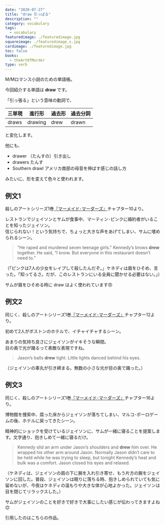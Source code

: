 ```yaml
---
date: "2020-07-27"
title: "draw 引っぱる"
description: ""
category: vocabulary
tags:
  - vocabulary
featuredimage: ./featuredimage.jpg
squareimage: ./featuredimage_s.jpg
cardimage: ./featuredimage.jpg
toc: false
books:
  - theArtOfMurder
type: verb
---
```



M/Mロマンス小説のための単語帳。

今回紹介する単語は __draw__ です。

「引っ張る」という意味の動詞で、

|三単現|進行形|過去形|過去分詞|
|---|---|---|---|
|draws|drawing|drew|drawn|

と変化します。

他にも、

- drawer （たんすの）引き出し
- drawers たんす
- Southern drawl アメリカ南部の母音を伸ばす感じの話し方

みたいに、形を変えて色々と使われます。

## 例文1

殺しのアートシリーズ1巻[『マーメイド･マーダーズ』](/mm-romance/the-mermaid-murders/)チャプター10より。

レストランでジェイソンとサムが食事中、マーティン･ピンクに婚約者がいることを知ったジェイソン。  
信じられない！という気持ちで、ちょっと大きな声をあげてしまい、サムに嗜められるシーン。

<Blockquote srcName="The Mermaid Murders (The Art of Murder #1)" srcURL="https://amzn.to/3jCzevF" book>
“He raped and murdered seven teenage girls.” Kennedy’s brows <strong>drew</strong> together. He said, “I know. But everyone in this restaurant doesn’t need to.”
</Blockquote>

<p className="translation">（「ピンクは7人の少女をレイプして殺したんだぞ。」ケネディは眉をひそめ、言った。「知ってるさ。だが、このレストランにいる全員に聞かせる必要はない。」）</p>

サムが眉をひそめる時に draw はよく使われています😠

## 例文2

同じく、殺しのアートシリーズ1巻[『マーメイド･マーダーズ』](/mm-romance/the-mermaid-murders/)チャプター12より。

初めて2人がボストンのホテルで、イチャイチャするシーン。

あまりの気持ち良さにジェイソンがイキそうな瞬間。  
目の奥で光が踊るって素敵な表現ですね。

<Blockquote srcName="The Mermaid Murders (The Art of Murder #1)" srcURL="https://amzn.to/3jCzevF" book>
Jason’s balls <strong>drew</strong> tight. Little lights danced behind his eyes.
</Blockquote>

<p className="translation">（ジェイソンの睾丸が引き締まる。無数の小さな光が目の奥で踊った。）</p>

## 例文3

同じく、殺しのアートシリーズ1巻[『マーメイド･マーダーズ』](/mm-romance/the-mermaid-murders/)チャプター16より。

博物館を捜索中、腐った床からジェイソンが落ちてしまい、マルコ･ポーロゲームの後、ホテルに戻ってきたシーン。

精神的にショックを受けているジェイソンに、サムが一緒に寝ることを提案します。文字通り、抱きしめて一緒に寝るだけ。

<Blockquote srcName="The Mermaid Murders (The Art of Murder #1)" srcURL="https://amzn.to/3jCzevF" book>
Kennedy slid an arm under Jason’s shoulders and <strong>drew</strong> him over. He wrapped his other arm around Jason. Normally Jason didn’t care to be held while he was trying to sleep, but tonight Kennedy’s heat and bulk was a comfort. Jason closed his eyes and relaxed.
</Blockquote>

<p className="translation">（ケネディは、ジェイソンの肩の下に腕を入れ引き寄せ、もう片方の腕をジェイソンに回した。普段、ジェイソンは眠りに落ちる時、抱きしめられていても気に留めないが、今夜はケネディの温もりや大きな体が心地よかった。ジェイソンは目を閉じてリラックスした。）</p>

サムがジェイソンのことを好きで好きで大事にしたい感じが伝わってきますよね😊

引用したのはこちらの作品。

<Amazon
  asin="B07L8WN6FL"
  title="マーメイド･マーダーズ (殺しのアート #1)"
  url="https://amzn.to/30Jnz5z"
  author="ジョシュ･ラニヨン"
/>

<Amazon
  asin="B018UJ80EA"
  title="The Mermaid Murders (The Art of Murder #1)"
  url="https://amzn.to/3jCzevF"
  author="Josh Lanyon"
  KindleUnlimited
/>

<EnglishNotes />
